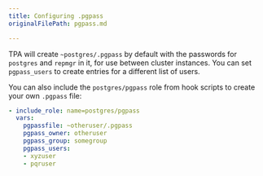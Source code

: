 ```yaml
---
title: Configuring .pgpass
originalFilePath: pgpass.md

---
```


TPA will create `~postgres/.pgpass` by default with the passwords
for `postgres` and `repmgr` in it, for use between cluster instances.
You can set `pgpass_users` to create entries for a different list of
users.

You can also include the `postgres/pgpass` role from hook scripts to
create your own `.pgpass` file:

```yaml
- include_role: name=postgres/pgpass
  vars:
    pgpassfile: ~otheruser/.pgpass
    pgpass_owner: otheruser
    pgpass_group: somegroup
    pgpass_users:
    - xyzuser
    - pqruser
```
